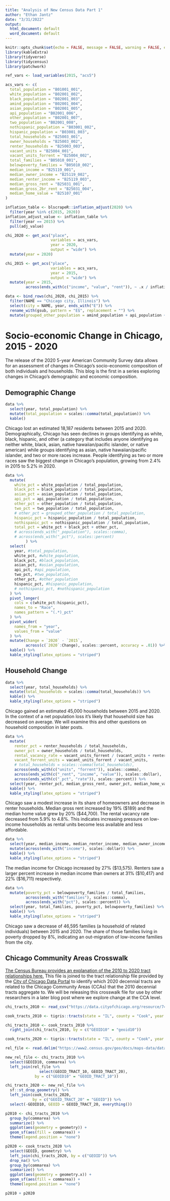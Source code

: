 ```yaml
---
title: "Analysis of New Census Data Part 1"
author: "Ethan Jantz"
date: "3/31/2022"
output:
  html_document: default
  word_document: default
---
```


```r
knitr::opts_chunk$set(echo = FALSE, message = FALSE, warning = FALSE, error = FALSE)
library(kableExtra)
library(tidyverse)
library(tidycensus)
library(patchwork)

ref_vars <- load_variables(2015, "acs5")

acs_vars <- c(
  total_population = "B01001_001",
  white_population = "B02001_002",
  black_population = "B02001_003",
  amind_population = "B02001_004",
  asian_population = "B02001_005",
  api_population = "B02001_006",
  other_population = "B02001_007",
  two_population = "B02001_008",
  nothispanic_population = "B03001_002",
  hispanic_population = "B03001_003",
  total_households = "B25003_001",
  owner_households = "B25003_002",
  renter_households = "B25003_003",
  vacant_units = "B25004_001",
  vacant_units_forrent = "B25004_002",
  total_families = "B05010_001",
  belowpoverty_families = "B05010_002",
  median_income = "B25119_001",
  median_owner_income = "B25119_002",
  median_renter_income = "B25119_003",
  median_gross_rent = "B25031_001",
  median_gross_2br_rent = "B25031_004",
  median_home_value = "B25107_001"
)

inflation_table <- blscrapeR::inflation_adjust(2020) %>%
  filter(year %in% c(2015, 2020))
inflation_adjust_value <- inflation_table %>% 
  filter(year == 2015) %>%
  pull(adj_value)

chi_2020 <- get_acs("place",
                    variables = acs_vars,
                    year = 2020, 
                    output = "wide") %>%
  mutate(year = 2020)

chi_2015 <- get_acs("place",
                    variables = acs_vars,
                    year = 2015, 
                    output = "wide") %>%
  mutate(year = 2015,
         across(ends_with(c("income", "value", "rent")), ~ .x / inflation_adjust_value))

data <- bind_rows(chi_2020, chi_2015) %>%
  filter(NAME == "Chicago city, Illinois") %>%
  select(city = NAME, year, ends_with("E")) %>%
  rename_with(gsub, pattern = "E$", replacement = "") %>%
  mutate(grouped_other_population = amind_population + api_population + other_population)
```

# Socio-economic Change in Chicago, 2015 - 2020

The release of the 2020 5-year American Community Survey data allows for an assessment of changes in Chicago's socio-economic composition of both individuals and households. This blog is the first in a series exploring changes in Chicago's demographic and economic composition. 

## Demographic Change

```r
data %>%
  select(year, total_population) %>%
  mutate(total_population = scales::comma(total_population)) %>%
  kable()
```

Chicago lost an estimated 18,187 residents between 2015 and 2020. Demographically, Chicago has seen declines in groups identifying as white, black, hispanic, and other (a category that includes anyone identifying as neither white, black, asian, native hawaiian/pacific islander, or native american) while groups identifying as asian, native hawaiian/pacific islander, and two or more races increase. People identifying as two or more races saw the biggest change in Chicago's population, growing from 2.4% in 2015 to 5.2% in 2020. 

```r
data %>%
  mutate(
    white_pct = white_population / total_population,
    black_pct = black_population / total_population,
    asian_pct = asian_population / total_population,
    api_pct = api_population / total_population,
    other_pct = other_population / total_population,
    two_pct = two_population / total_population,
    # other_pct = grouped_other_population / total_population,
    hispanic_pct = hispanic_population / total_population,
    nothispanic_pct = nothispanic_population / total_population,
    total_pct = white_pct + black_pct + other_pct,
    # across(ends_with("_population"), scales::comma),
    # across(ends_with("_pct"), scales::percent)
         ) %>%
  select(
    year, #total_population, 
    white_pct, #white_population, 
    black_pct, #black_population, 
    asian_pct, #asian_population, 
    api_pct, #api_population,
    two_pct, #two_population, 
    other_pct, #other_population
    hispanic_pct, #hispanic_population, 
    # nothispanic_pct, #nothispanic_population 
  ) %>%
  pivot_longer(
    cols = c(white_pct:hispanic_pct),
    names_to = "Race",
    names_pattern = "(.*)_pct"
  ) %>%
  pivot_wider(
    names_from = "year",
    values_from = "value"
  ) %>%
  mutate(Change = `2020` - `2015`,
         across(c(`2020`:Change), scales::percent, accuracy = .01)) %>% 
  kable() %>%
  kable_styling(latex_options = "striped")
```

## Household Change

```r
data %>%
  select(year, total_households) %>%
  mutate(total_households = scales::comma(total_households)) %>% 
  kable() %>%
  kable_styling(latex_options = "striped")
```

Chicago gained an estimated 45,000 households between 2015 and 2020. In the context of a net population loss it's likely that household size has decreased on average. We will examine this and other questions on household composition in later posts.

```r
data %>%
  mutate(
    renter_pct = renter_households / total_households,
    owner_pct = owner_households / total_households,
    rental_vacancy_rate = vacant_units_forrent / (vacant_units + renter_households),
    vacant_forrent_units = vacant_units_forrent / vacant_units,
    # total_households = scales::comma(total_households),
    across(ends_with(c("units", "forrent")), scales::comma),
    across(ends_with(c("_rent", "income", "value")), scales::dollar),
    across(ends_with(c("_pct", "rate")), scales::percent)) %>%
  select(year, renter_pct, median_gross_rent, owner_pct, median_home_value, vacant_units, rental_vacancy_rate, vacant_units_forrent) %>% 
  kable() %>%
  kable_styling(latex_options = "striped")
```

Chicago saw a modest increase in its share of homeowners and decrease in renter households. Median gross rent increased by 19% (\$189) and the median home value grew by 20% (\$44,700). The rental vacancy rate decreased from 5.9% to 4.8%. This indicates increasing pressure on low-income households as rental units become less available and less affordable. 

```r
data %>%
  select(year, median_income, median_renter_income, median_owner_income) %>%
  mutate(across(ends_with("income"), scales::dollar)) %>% 
  kable() %>%
  kable_styling(latex_options = "striped")
```

The median income for Chicago increased by 27% (\$13,575). Renters saw a larger percent increase in median income than owners at 31% (\$10,417) and 22% ($16,711) respectively. 

```r
data %>%
  mutate(poverty_pct = belowpoverty_families / total_families,
         across(ends_with("families"), scales::comma),
         across(ends_with("pct"), scales::percent)) %>%
  select(year, total_families, poverty_pct, belowpoverty_families) %>% 
  kable() %>%
  kable_styling(latex_options = "striped")
```

Chicago saw a decrease of 46,595 families (a household of related individuals) between 2015 and 2020. The share of those families living in poverty dropped by 8%, indicating an out-migration of low-income families from the city.

## Chicago Community Areas Crosswalk

[The Census Bureau provides an explanation of the 2010 to 2020 tract relationships here.](https://www2.census.gov/geo/pdfs/maps-data/data/rel2020/tract/explanation_tab20_tract20_tract10.pdf) This file is joined to the tract relationship file provided by the [City of Chicago Data Portal](https://data.cityofchicago.org/Facilities-Geographic-Boundaries/Boundaries-Census-Tracts-2010/5jrd-6zik) to identify which 2020 decennial tracts are related to the Chicago Community Areas (CCAs) that the 2010 decennial tracts aggregate to. We will be releasing this crosswalk file for use by other researchers in a later blog post where we explore change at the CCA level. 

```r
chi_tracts_2010 <- read_csv("https://data.cityofchicago.org/resource/74p9-q2aq.csv", col_types = "cccccccccc")

cook_tracts_2010 <- tigris::tracts(state = "IL", county = "Cook", year = 2010) 

chi_tracts_2010 <- cook_tracts_2010 %>%
  right_join(chi_tracts_2010, by = c("GEOID10" = "geoid10"))

cook_tracts_2020 <- tigris::tracts(state = "IL", county = "Cook", year = 2020)

rel_file <- read.delim("https://www2.census.gov/geo/docs/maps-data/data/rel2020/tract/tab20_tract20_tract10_st17.txt", sep = "|", colClasses = "character")

new_rel_file <- chi_tracts_2010 %>%
  select(GEOID10, commarea) %>%
  left_join(rel_file %>%
               select(GEOID_TRACT_10, GEOID_TRACT_20), 
             by = c("GEOID10" = "GEOID_TRACT_10")) 

chi_tracts_2020 <- new_rel_file %>%
  sf::st_drop_geometry() %>%
  left_join(cook_tracts_2020,
            by = c("GEOID_TRACT_20" = "GEOID")) %>%
  select(-GEOID10, GEOID = GEOID_TRACT_20, everything())

p2010 <- chi_tracts_2010 %>%
  group_by(commarea) %>%
  summarize() %>%
  ggplot(aes(geometry = geometry)) +
  geom_sf(aes(fill = commarea)) +
  theme(legend.position = "none")

p2020 <- cook_tracts_2020 %>%
  select(GEOID, geometry) %>%
  left_join(chi_tracts_2020, by = c("GEOID")) %>%
  drop_na() %>%
  group_by(commarea) %>%
  summarize() %>%
  ggplot(aes(geometry = geometry.x)) +
  geom_sf(aes(fill = commarea)) +
  theme(legend.position = "none")

p2010 + p2020
```